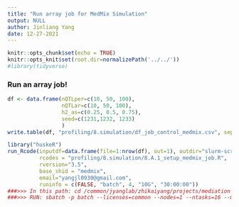 ```yaml
---
title: "Run array job for MedMix Simulation"
output: NULL
author: Jinliang Yang
date: 12-27-2021
---
```



```r
knitr::opts_chunk$set(echo = TRUE) 
knitr::opts_knit$set(root.dir=normalizePath('../../')) 
#library(tidyverse)
```


### Run an array job!

```r
df <- data.frame(nQTLper=c(10, 50, 100), 
                 nQTLar=c(10, 50, 100),
                 h2_as=c(0.25, 0.5, 0.75),
                 seed=c(1231,1232, 1233)
                 )
write.table(df, "profiling/8.simulation/df_job_control_medmix.csv", sep=",", row.names=FALSE, quote=FALSE)

```



```r
library("huskeR")
run_Rcode(inputdf=data.frame(file=1:nrow(df), out=1), outdir="slurm-script", cmdno = 1, 
          rcodes = "profiling/8.simulation/8.A.1_setup_medmix_job.R",
          rversion="3.5",
          base_shid = "medmix",
          email="yangjl0930@gmail.com", 
          runinfo = c(FALSE, "batch", 4, "10G", "30:00:00"))
###>>> In this path: cd /common/jyanglab/zhikaiyang/projects/mediation
###>>> RUN: sbatch -p batch --licenses=common --nodes=1 --ntasks=16 --mem 200G --time=30:00:00 slurm-script/med_test_array.sh
```






